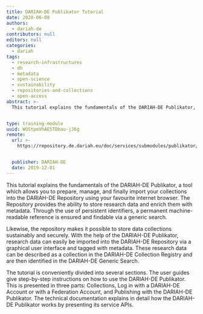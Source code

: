 ```yaml
---
title: DARIAH-DE Publikator Tutorial
date: 2020-06-08
authors:
  - dariah-de
contributors: null
editors: null
categories:
  - dariah
tags:
  - research-infrastructures
  - dh
  - metadata
  - open-science
  - sustainability
  - repositories-and-collections
  - open-access
abstract: >-
  This tutorial explains the fundamentals of the DARIAH-DE Publikator, a tool which allows you to prepare, manage, and finally import your collections into the DARIAH-DE Repository using your favourite internet browser. The Repository provides the ability to store research data and enrich them with metadata. Through the use of persistent identifiers, a permanent machine-readable reference is ensured and findable via a generic search. The tutorial contains guides for users as well as technical documentation.


type: training-module
uuid: WOStpmVhAE5TDbau-jJ6g
remote:
  url: >-
    https://repository.de.dariah.eu/doc/services/submodules/publikator/docs/index.html


  publisher: DARIAH-DE
  date: 2019-12-01
---
```


This tutorial explains the fundamentals of the DARIAH-DE Publikator, a tool which allows you to prepare, manage, and finally import your collections into the DARIAH-DE Repository using your favourite internet browser. The Repository provides the ability to store research data and enrich them with metadata. Through the use of persistent identifiers, a permanent machine-readable reference is ensured and findable via a generic search.

Likewise, the repository makes it possible to store data collections sustainably and securely. With the help of the DARIAH-DE Publikator, research data can easily be imported into the DARIAH-DE Repository via a graphical user interface and tagged with metadata. These research data can be described as a collection in the DARIAH-DE Collection Registry and are then identified in the DARIAH-DE Generic Search.

The tutorial is conveniently divided into several sections. The user guides give step-by-step instructions on how to use the DARIAH-DE Publikator. This is presented in three parts: Collections, Log in with a DARIAH-DE Account or with a Federation Account, and Publishing with the DARIAH-DE Publikator. The technical documentation explains in detail how the DARIAH-DE Publikator works by presenting its service APIs.

<CTA
  title="Interested in learning more?"
  subtitle="Go to the DARIAH-DE Publikator Tutorial"
  url="https://repository.de.dariah.eu/doc/services/submodules/publikator/docs/index.html"
/>
